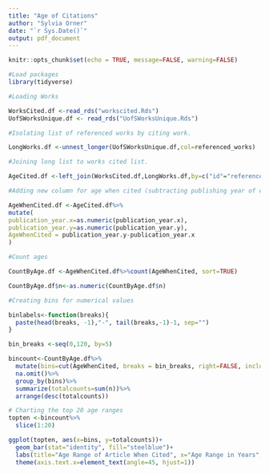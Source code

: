 ---
title: "Age of Citations"
author: "Sylvia Orner"
date: "`r Sys.Date()`"
output: pdf_document
---

```{r  setup, include=FALSE}
knitr::opts_chunk$set(echo = TRUE, message=FALSE, warning=FALSE)
```

```{r}
#Load packages
library(tidyverse)
```
```{r}
#Loading Works

WorksCited.df <-read_rds("workscited.Rds")
UofSWorksUnique.df <- read_rds("UofSWorksUnique.Rds")
```
```{r}
#Isolating list of referenced works by citing work. 

LongWorks.df <-unnest_longer(UofSWorksUnique.df,col=referenced_works)

#Joining long list to works cited list. 

AgeCited.df <-left_join(WorksCited.df,LongWorks.df,by=c("id"="referenced_works"))

#Adding new column for age when cited (subtracting publishing year of citing article form publishing year of citation article)

AgeWhenCited.df <-AgeCited.df%>%
mutate(
publication_year.x=as.numeric(publication_year.x),
publication_year.y=as.numeric(publication_year.y),
AgeWhenCited = publication_year.y-publication_year.x
)
```

```{r}
#Count ages

CountByAge.df <-AgeWhenCited.df%>%count(AgeWhenCited, sort=TRUE)

```
```{r}
CountByAge.df$n<-as.numeric(CountByAge.df$n)

```
```{r}

#Creating bins for numerical values

binlabels<-function(breaks){
  paste(head(breaks, -1),"-", tail(breaks,-1)-1, sep="")
}

bin_breaks <-seq(0,120, by=5)

bincount<-CountByAge.df%>%
  mutate(bins=cut(AgeWhenCited, breaks = bin_breaks, right=FALSE, include.lowest = TRUE, labels=binlabels(bin_breaks)))%>%
  na.omit()%>%
  group_by(bins)%>%
  summarize(totalcounts=sum(n))%>%
  arrange(desc(totalcounts))

```

```{r}
# Charting the top 20 age ranges 
topten <-bincount%>%
  slice(1:20)
```
```{r}
ggplot(topten, aes(x=bins, y=totalcounts))+
  geom_bar(stat="identity", fill="steelblue")+
  labs(title="Age Range of Article When Cited", x="Age Range in Years", y="Total Count")+
  theme(axis.text.x=element_text(angle=45, hjust=1))
```

